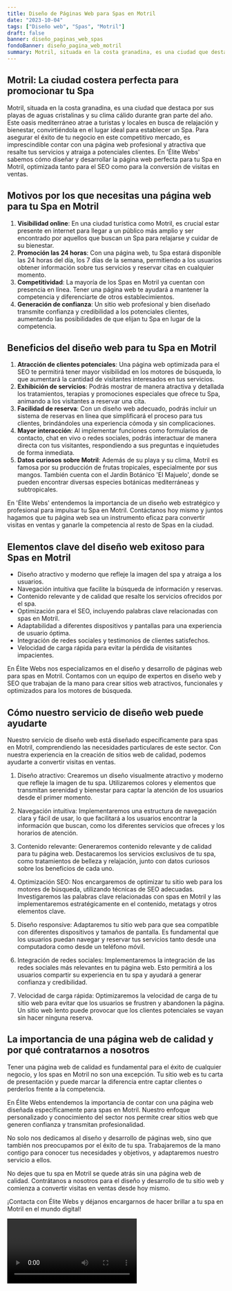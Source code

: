 ```yaml
---
title: Diseño de Páginas Web para Spas en Motril
date: "2023-10-04"
tags: ["Diseño web", "Spas", "Motril"]
draft: false
banner: diseño_paginas_web_spas
fondoBanner: diseño_pagina_web_motril
summary: Motril, situada en la costa granadina, es una ciudad que destaca por sus playas de aguas cristalinas y su clima cálido durante gran parte del año. Este oasis mediterráneo atrae a turistas y locales en busca de relajación y bienestar, convirtiéndola en el lugar ideal para establecer un Spa. Para asegurar el éxito de tu negocio en este competitivo mercado, es imprescindible contar con una página web profesional y atractiva que resalte tus servicios y atraiga a potenciales clientes. En 'Élite Webs' sabemos cómo diseñar y desarrollar la página web perfecta para tu Spa en Motril, optimizada tanto para el SEO como para la conversión de visitas en ventas.
---
```



## Motril: La ciudad costera perfecta para promocionar tu Spa

Motril, situada en la costa granadina, es una ciudad que destaca por sus playas de aguas cristalinas y su clima cálido durante gran parte del año. Este oasis mediterráneo atrae a turistas y locales en busca de relajación y bienestar, convirtiéndola en el lugar ideal para establecer un Spa. Para asegurar el éxito de tu negocio en este competitivo mercado, es imprescindible contar con una página web profesional y atractiva que resalte tus servicios y atraiga a potenciales clientes. En 'Élite Webs' sabemos cómo diseñar y desarrollar la página web perfecta para tu Spa en Motril, optimizada tanto para el SEO como para la conversión de visitas en ventas.

## Motivos por los que necesitas una página web para tu Spa en Motril

1. **Visibilidad online**: En una ciudad turística como Motril, es crucial estar presente en internet para llegar a un público más amplio y ser encontrado por aquellos que buscan un Spa para relajarse y cuidar de su bienestar.
2. **Promoción las 24 horas**: Con una página web, tu Spa estará disponible las 24 horas del día, los 7 días de la semana, permitiendo a los usuarios obtener información sobre tus servicios y reservar citas en cualquier momento.
3. **Competitividad**: La mayoría de los Spas en Motril ya cuentan con presencia en línea. Tener una página web te ayudará a mantener la competencia y diferenciarte de otros establecimientos.
4. **Generación de confianza**: Un sitio web profesional y bien diseñado transmite confianza y credibilidad a los potenciales clientes, aumentando las posibilidades de que elijan tu Spa en lugar de la competencia.

## Beneficios del diseño web para tu Spa en Motril

1. **Atracción de clientes potenciales**: Una página web optimizada para el SEO te permitirá tener mayor visibilidad en los motores de búsqueda, lo que aumentará la cantidad de visitantes interesados en tus servicios.
2. **Exhibición de servicios**: Podrás mostrar de manera atractiva y detallada los tratamientos, terapias y promociones especiales que ofrece tu Spa, animando a los visitantes a reservar una cita.
3. **Facilidad de reserva**: Con un diseño web adecuado, podrás incluir un sistema de reservas en línea que simplificará el proceso para tus clientes, brindándoles una experiencia cómoda y sin complicaciones.
4. **Mayor interacción**: Al implementar funciones como formularios de contacto, chat en vivo o redes sociales, podrás interactuar de manera directa con tus visitantes, respondiendo a sus preguntas e inquietudes de forma inmediata.
5. **Datos curiosos sobre Motril**: Además de su playa y su clima, Motril es famosa por su producción de frutas tropicales, especialmente por sus mangos. También cuenta con el Jardín Botánico 'El Majuelo', donde se pueden encontrar diversas especies botánicas mediterráneas y subtropicales.

En 'Élite Webs' entendemos la importancia de un diseño web estratégico y profesional para impulsar tu Spa en Motril. Contáctanos hoy mismo y juntos hagamos que tu página web sea un instrumento eficaz para convertir visitas en ventas y ganarle la competencia al resto de Spas en la ciudad.

<GifSeo />

<Cta />

## Elementos clave del diseño web exitoso para Spas en Motril

- Diseño atractivo y moderno que refleje la imagen del spa y atraiga a los usuarios.
- Navegación intuitiva que facilite la búsqueda de información y reservas.
- Contenido relevante y de calidad que resalte los servicios ofrecidos por el spa.
- Optimización para el SEO, incluyendo palabras clave relacionadas con spas en Motril.
- Adaptabilidad a diferentes dispositivos y pantallas para una experiencia de usuario óptima.
- Integración de redes sociales y testimonios de clientes satisfechos.
- Velocidad de carga rápida para evitar la pérdida de visitantes impacientes.

En Élite Webs nos especializamos en el diseño y desarrollo de páginas web para spas en Motril. Contamos con un equipo de expertos en diseño web y SEO que trabajan de la mano para crear sitios web atractivos, funcionales y optimizados para los motores de búsqueda.

## Cómo nuestro servicio de diseño web puede ayudarte

Nuestro servicio de diseño web está diseñado específicamente para spas en Motril, comprendiendo las necesidades particulares de este sector. Con nuestra experiencia en la creación de sitios web de calidad, podemos ayudarte a convertir visitas en ventas.

1. Diseño atractivo: Crearemos un diseño visualmente atractivo y moderno que refleje la imagen de tu spa. Utilizaremos colores y elementos que transmitan serenidad y bienestar para captar la atención de los usuarios desde el primer momento.

2. Navegación intuitiva: Implementaremos una estructura de navegación clara y fácil de usar, lo que facilitará a los usuarios encontrar la información que buscan, como los diferentes servicios que ofreces y los horarios de atención.

3. Contenido relevante: Generaremos contenido relevante y de calidad para tu página web. Destacaremos los servicios exclusivos de tu spa, como tratamientos de belleza y relajación, junto con datos curiosos sobre los beneficios de cada uno.

4. Optimización SEO: Nos encargaremos de optimizar tu sitio web para los motores de búsqueda, utilizando técnicas de SEO adecuadas. Investigaremos las palabras clave relacionadas con spas en Motril y las implementaremos estratégicamente en el contenido, metatags y otros elementos clave.

5. Diseño responsive: Adaptaremos tu sitio web para que sea compatible con diferentes dispositivos y tamaños de pantalla. Es fundamental que los usuarios puedan navegar y reservar tus servicios tanto desde una computadora como desde un teléfono móvil.

6. Integración de redes sociales: Implementaremos la integración de las redes sociales más relevantes en tu página web. Esto permitirá a los usuarios compartir su experiencia en tu spa y ayudará a generar confianza y credibilidad.

7. Velocidad de carga rápida: Optimizaremos la velocidad de carga de tu sitio web para evitar que los usuarios se frustren y abandonen la página. Un sitio web lento puede provocar que los clientes potenciales se vayan sin hacer ninguna reserva.

## La importancia de una página web de calidad y por qué contratarnos a nosotros

Tener una página web de calidad es fundamental para el éxito de cualquier negocio, y los spas en Motril no son una excepción. Tu sitio web es tu carta de presentación y puede marcar la diferencia entre captar clientes o perderlos frente a la competencia.

En Élite Webs entendemos la importancia de contar con una página web diseñada específicamente para spas en Motril. Nuestro enfoque personalizado y conocimiento del sector nos permite crear sitios web que generen confianza y transmitan profesionalidad.

No solo nos dedicamos al diseño y desarrollo de páginas web, sino que también nos preocupamos por el éxito de tu spa. Trabajaremos de la mano contigo para conocer tus necesidades y objetivos, y adaptaremos nuestro servicio a ellos.

No dejes que tu spa en Motril se quede atrás sin una página web de calidad. Contrátanos a nosotros para el diseño y desarrollo de tu sitio web y comienza a convertir visitas en ventas desde hoy mismo.

¡Contacta con Élite Webs y déjanos encargarnos de hacer brillar a tu spa en Motril en el mundo digital!

<Video />

<CtaBot job="Spas" city="Motril" />

<Gmaps query="Motril+españa+maps" />
